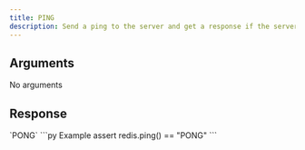 ```yaml
---
title: PING
description: Send a ping to the server and get a response if the server is alive.
---
```


## Arguments

No arguments

## Response

<ResponseField type="str" required>
  `PONG`
</ResponseField>

<RequestExample>
```py Example
assert redis.ping() == "PONG"
```
</RequestExample>
